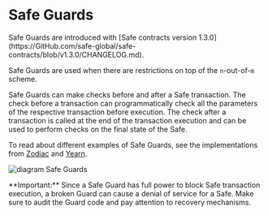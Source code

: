 
# Safe Guards

<Callout type="info" emoji="ℹ️">
  Safe Guards are introduced with [Safe contracts version
  1.3.0](https://GitHub.com/safe-global/safe-contracts/blob/v1.3.0/CHANGELOG.md).
</Callout>

Safe Guards are used when there are restrictions on top of the `n`-out-of-`m` scheme.

Safe Guards can make checks before and after a Safe transaction. The check before a transaction can programmatically check all the parameters of the respective transaction before execution. The check after a transaction is called at the end of the transaction execution and can be used to perform checks on the final state of the Safe.

To read about different examples of Safe Guards, see the implementations from [Zodiac](https://github.com/gnosis/zodiac-guard-scope) and [Yearn](https://mirror.xyz/yearn-finance-engineering.eth/9uInM_sCrogPBs5qkFSNF6qe-32-0XLN5bty5wKLVqU).

![diagram Safe Guards](../../assets/diagram-safe-guards.png)

<Callout type="error" emoji="‼️">
  **Important:** Since a Safe Guard has full power to block Safe transaction
  execution, a broken Guard can cause a denial of service for a Safe. Make sure
  to audit the Guard code and pay attention to recovery mechanisms.
</Callout>
